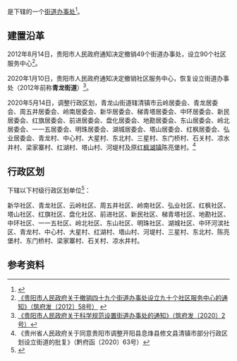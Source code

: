 {{中国乡级行政区|52/01/81/001/000
| 政府驻地 = 云岭居委会
}}

'''{{PAGENAMEBASE}}'''是{{PRC admin/fullname|52/01/81/001/000|3}}下辖的一个[[街道办事处|街道办事处]]<ref>{{PRC admin/ref sgc|{{PRC admin/parent|52/01/81/001/000}}}}</ref>。

==建置沿革==
2012年8月14日，贵阳市人民政府通知决定撤销49个街道办事处，设立90个社区服务中心<ref>[http://www.gygov.gov.cn/art/2012/8/14/art_18583_411039.html 《贵阳市人民政府关于撤销四十九个街道办事处设立九十个社区服务中心的通知》（筑府发〔2012〕58号）] {{webarchive|url=https://web.archive.org/web/20170907041232/http://www.gygov.gov.cn/art/2012/8/14/art_18583_411039.html |date=2017-09-07 }}</ref>。

2020年1月10日，贵阳市人民政府通知决定撤销社区服务中心，恢复设立街道办事处（2012年前称'''青龙街道'''）<ref>[http://www.guiyang.gov.cn/zwgk/zfxxgks/fdzdgknr/lzyj/gfxwj/szfgfxwj/qff/202002/t20200214_48947940.html 《贵阳市人民政府关于科学规范设置街道办事处的通知》（筑府发〔2020〕2号）]</ref>。

2020年5月14日，调整行政区划，青龙山街道辖清镇市云岭居委会、青龙居委会、周五井居委会、岭南居委会、新华居委会、梯青塔居委会、中环居委会、新民居委会、红旗居委会、前进居委会、盘化居委会、地勘居委会、东山居委会、岭北居委会、一一五居委会、明珠居委会、湖城居委会、塔山居委会、红枫居委会、弘业居委会、青龙村、中心村、大星村、东北村、三星村、东门桥村、石关村、凉水井村、梁家寨村、红湖村、塔山村、河堤村及原[[红枫湖镇|红枫湖镇]]陈亮堡村。<ref>《贵州省人民政府关于同意贵阳市调整开阳县息烽县修文县清镇市部分行政区划设立街道的批复》（黔府函〔2020〕63号）</ref>

== 行政区划 ==
{{PAGENAMEBASE}}下辖以下村级行政区划单位<ref>{{PRC admin/ref sgc|52/01/81/001/000}}</ref>：

新华社区、青龙社区、云岭社区、周五井社区、岭南社区、弘业社区、红枫社区、塔山社区、红旗社区、盘化社区、前进社区、新民社区、梯青塔社区、地勘社区、中环社区、一一五社区、岭北社区、东山社区、明珠社区、湖城社区、中环河滨社区、青龙村、中心村、大星村、红湖村、塔山村、河堤村、三星村、东北村、陈亮堡村、东门桥村、梁家寨村、石关村、凉水井村。

== 参考资料 ==
{{reflist}}

{{PRC admin/navcat|52/01/81/001/000}}